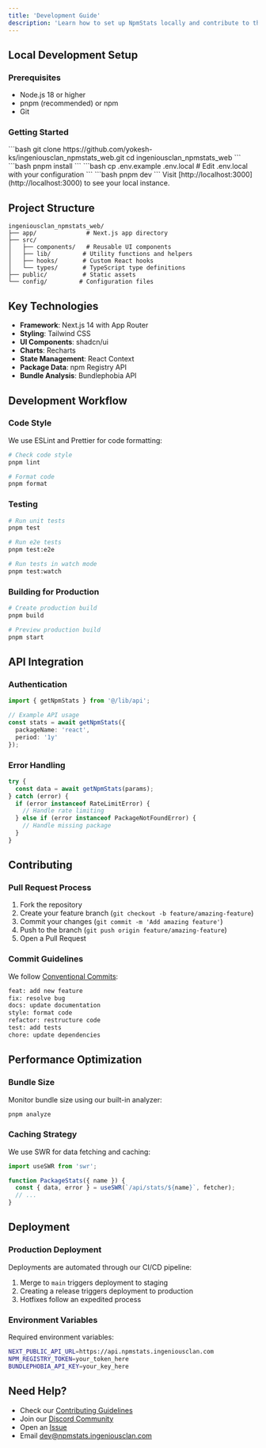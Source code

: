 ```yaml
---
title: 'Development Guide'
description: 'Learn how to set up NpmStats locally and contribute to the project'
---
```


## Local Development Setup

### Prerequisites

- Node.js 18 or higher
- pnpm (recommended) or npm
- Git

### Getting Started

<Steps>
  <Step title="Clone the Repository">
    ```bash
    git clone https://github.com/yokesh-ks/ingeniousclan_npmstats_web.git
    cd ingeniousclan_npmstats_web
    ```
  </Step>
  <Step title="Install Dependencies">
    ```bash
    pnpm install
    ```
  </Step>
  <Step title="Set Up Environment Variables">
    ```bash
    cp .env.example .env.local
    # Edit .env.local with your configuration
    ```
  </Step>
  <Step title="Start Development Server">
    ```bash
    pnpm dev
    ```
    Visit [http://localhost:3000](http://localhost:3000) to see your local instance.
  </Step>
</Steps>

## Project Structure

```
ingeniousclan_npmstats_web/
├── app/              # Next.js app directory
├── src/             
│   ├── components/   # Reusable UI components
│   ├── lib/         # Utility functions and helpers
│   ├── hooks/       # Custom React hooks
│   └── types/       # TypeScript type definitions
├── public/          # Static assets
└── config/         # Configuration files
```

## Key Technologies

- **Framework**: Next.js 14 with App Router
- **Styling**: Tailwind CSS
- **UI Components**: shadcn/ui
- **Charts**: Recharts
- **State Management**: React Context
- **Package Data**: npm Registry API
- **Bundle Analysis**: Bundlephobia API

## Development Workflow

### Code Style

We use ESLint and Prettier for code formatting:

```bash
# Check code style
pnpm lint

# Format code
pnpm format
```

### Testing

```bash
# Run unit tests
pnpm test

# Run e2e tests
pnpm test:e2e

# Run tests in watch mode
pnpm test:watch
```

### Building for Production

```bash
# Create production build
pnpm build

# Preview production build
pnpm start
```

## API Integration

### Authentication

```typescript
import { getNpmStats } from '@/lib/api';

// Example API usage
const stats = await getNpmStats({
  packageName: 'react',
  period: '1y'
});
```

### Error Handling

```typescript
try {
  const data = await getNpmStats(params);
} catch (error) {
  if (error instanceof RateLimitError) {
    // Handle rate limiting
  } else if (error instanceof PackageNotFoundError) {
    // Handle missing package
  }
}
```

## Contributing

### Pull Request Process

1. Fork the repository
2. Create your feature branch (`git checkout -b feature/amazing-feature`)
3. Commit your changes (`git commit -m 'Add amazing feature'`)
4. Push to the branch (`git push origin feature/amazing-feature`)
5. Open a Pull Request

### Commit Guidelines

We follow [Conventional Commits](https://www.conventionalcommits.org/):

```bash
feat: add new feature
fix: resolve bug
docs: update documentation
style: format code
refactor: restructure code
test: add tests
chore: update dependencies
```

## Performance Optimization

### Bundle Size

Monitor bundle size using our built-in analyzer:

```bash
pnpm analyze
```

### Caching Strategy

We use SWR for data fetching and caching:

```typescript
import useSWR from 'swr';

function PackageStats({ name }) {
  const { data, error } = useSWR(`/api/stats/${name}`, fetcher);
  // ...
}
```

## Deployment

### Production Deployment

Deployments are automated through our CI/CD pipeline:

1. Merge to `main` triggers deployment to staging
2. Creating a release triggers deployment to production
3. Hotfixes follow an expedited process

### Environment Variables

Required environment variables:

```bash
NEXT_PUBLIC_API_URL=https://api.npmstats.ingeniousclan.com
NPM_REGISTRY_TOKEN=your_token_here
BUNDLEPHOBIA_API_KEY=your_key_here
```

## Need Help?

- Check our [Contributing Guidelines](CONTRIBUTING.md)
- Join our [Discord Community](https://discord.gg/npmstats)
- Open an [Issue](https://github.com/yokesh-ks/ingeniousclan_npmstats_web/issues)
- Email [dev@npmstats.ingeniousclan.com](mailto:dev@npmstats.ingeniousclan.com)
